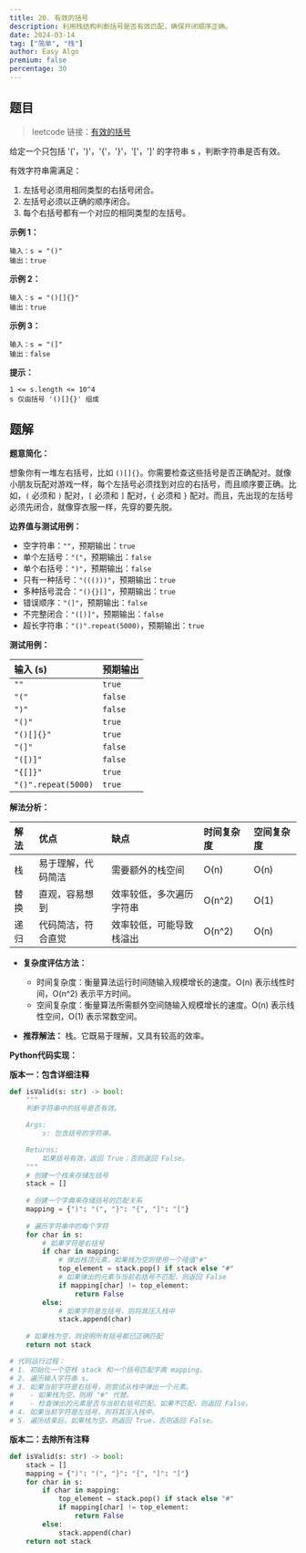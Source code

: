 ```yaml
---
title: 20. 有效的括号
description: 利用栈结构判断括号是否有效匹配，确保开闭顺序正确。
date: 2024-03-14
tag: ["简单", "栈"]
author: Easy Algo
premium: false
percentage: 30
---
```


## 题目

> leetcode 链接：[有效的括号](https://leetcode.cn/problems/valid-parentheses/)

给定一个只包括 '('，')'，'{'，'}'，'['，']' 的字符串 s ，判断字符串是否有效。

有效字符串需满足：
1. 左括号必须用相同类型的右括号闭合。
2. 左括号必须以正确的顺序闭合。
3. 每个右括号都有一个对应的相同类型的左括号。

**示例 1：**
```
输入：s = "()"
输出：true
```

**示例 2：**
```
输入：s = "()[]{}"
输出：true
```

**示例 3：**
```
输入：s = "(]"
输出：false
```

**提示：**
```
1 <= s.length <= 10^4
s 仅由括号 '()[]{}' 组成
```

## 题解
**题意简化：**

想象你有一堆左右括号，比如 `()[]{}`。你需要检查这些括号是否正确配对。就像小朋友玩配对游戏一样，每个左括号必须找到对应的右括号，而且顺序要正确。比如，`(` 必须和 `)` 配对，`[` 必须和 `]` 配对，`{` 必须和 `}` 配对。而且，先出现的左括号必须先闭合，就像穿衣服一样，先穿的要先脱。

**边界值与测试用例：**

*   空字符串：`""`，预期输出：`true`
*   单个左括号：`"("`，预期输出：`false`
*   单个右括号：`")"`，预期输出：`false`
*   只有一种括号：`"((()))"`，预期输出：`true`
*   多种括号混合：`"(){}[]"`，预期输出：`true`
*   错误顺序：`"(]"`，预期输出：`false`
*   不完整闭合：`"([)]"`，预期输出：`false`
*   超长字符串：`"()".repeat(5000)`，预期输出：`true`

**测试用例：**

| 输入 (s)     | 预期输出 |
| :----------- | :------- |
| `""`         | `true`   |
| `"("`        | `false`  |
| `")"`        | `false`  |
| `"()"`       | `true`   |
| `"()[]{}"`   | `true`   |
| `"(]"`       | `false`  |
| `"([)]"`     | `false`  |
| `"{[]}"`     | `true`   |
| `"()".repeat(5000)` | `true`   |

**解法分析：**

| 解法       | 优点                                   | 缺点                               | 时间复杂度 | 空间复杂度 |
| :--------- | :------------------------------------- | :--------------------------------- | :------- | :------- |
| 栈         | 易于理解，代码简洁                       | 需要额外的栈空间                     | O(n)     | O(n)     |
| 替换       | 直观，容易想到                           | 效率较低，多次遍历字符串               | O(n^2)   | O(1)     |
| 递归       | 代码简洁，符合直觉                       | 效率较低，可能导致栈溢出               | O(n^2)   | O(n)     |

*   **复杂度评估方法：**
    *   时间复杂度：衡量算法运行时间随输入规模增长的速度。O(n) 表示线性时间，O(n^2) 表示平方时间。
    *   空间复杂度：衡量算法所需额外空间随输入规模增长的速度。O(n) 表示线性空间，O(1) 表示常数空间。

*   **推荐解法：** 栈。它既易于理解，又具有较高的效率。

**Python代码实现：**

**版本一：包含详细注释**

```python
def isValid(s: str) -> bool:
    """
    判断字符串中的括号是否有效。

    Args:
        s: 包含括号的字符串。

    Returns:
        如果括号有效，返回 True；否则返回 False。
    """
    # 创建一个栈来存储左括号
    stack = []
    
    # 创建一个字典来存储括号的匹配关系
    mapping = {")": "(", "}": "{", "]": "["}
    
    # 遍历字符串中的每个字符
    for char in s:
        # 如果字符是右括号
        if char in mapping:
            # 弹出栈顶元素，如果栈为空则使用一个哑值"#"
            top_element = stack.pop() if stack else "#"
            # 如果弹出的元素与当前右括号不匹配，则返回 False
            if mapping[char] != top_element:
                return False
        else:
            # 如果字符是左括号，则将其压入栈中
            stack.append(char)
    
    # 如果栈为空，则说明所有括号都已正确匹配
    return not stack

# 代码运行过程：
# 1. 初始化一个空栈 stack 和一个括号匹配字典 mapping。
# 2. 遍历输入字符串 s。
# 3. 如果当前字符是右括号，则尝试从栈中弹出一个元素。
#    - 如果栈为空，则用 "#" 代替。
#    - 检查弹出的元素是否与当前右括号匹配。如果不匹配，则返回 False。
# 4. 如果当前字符是左括号，则将其压入栈中。
# 5. 遍历结束后，如果栈为空，则返回 True，否则返回 False。
```

**版本二：去除所有注释**

```python
def isValid(s: str) -> bool:
    stack = []
    mapping = {")": "(", "}": "{", "]": "["}
    for char in s:
        if char in mapping:
            top_element = stack.pop() if stack else "#"
            if mapping[char] != top_element:
                return False
        else:
            stack.append(char)
    return not stack
```